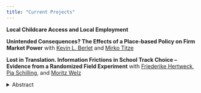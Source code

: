 ```yaml
---
title: "Current Projects"
---
```


**Local Childcare Access and Local Employment**

<!-- <details> -->
<!--   <summary>Abstract</summary> -->
<!--   <p> -->
<!--     WIP -->
<!--   </p> -->
<!-- </details> -->

**Unintended Consequences? The Effects of a Place-based Policy on Firm Market Power** with [Kevin L. Berlet](https://www2.wiwi.rub.de/en/persons/kevin-berlet/){target="_blank"} and [Mirko Titze](https://www.iwh-halle.de/ueber-das-iwh/team/detail/mirko-titze){target="_blank"}

<!-- <details> -->
<!--   <summary>Abstract</summary> -->
<!--   <p> -->
<!--     WIP -->
<!--   </p> -->
<!-- </details> -->

**Lost in Translation. Information Frictions in School Track Choice -- Evidence from a Randomized Field Experiment** with [Friederike Hertweck](https://sites.google.com/view/friederikehertweck/){target="_blank"}, [Pia Schilling](https://www.piaschilling.com/home){target="_blank"}, and [Moritz Welz](https://www2.wiwi.rub.de/en/persons/moritz-welz-2/){target="_blank"}

<details>
  <summary>Abstract</summary>
  <p>
    In this study, we analyze whether linguistic barriers and a lack of knowledge about the German school system hinders immigrant parents from making an informed choice about their children’s school track. As part of a randomized control trial in a large German state in the school year 2024/25, parents of fourth-graders are provided a (multilingual) mobile application containing useful information on track choice. Different versions of the App will be randomly assigned to elementary schools. *AER Registration: AEARCTR-0011821.*
  </p>
</details>
